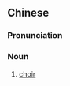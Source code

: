 {{also|合唱团}}
==Chinese==
{{zh-forms|s=合唱团|type=21}}

===Pronunciation===
{{zh-pron
|m=héchàngtuán,er=y
|c=hap6 coeng3 tyun4
|cat=n
}}

===Noun===
{{zh-noun}}

# {{lb|zh|music}} [[choir]]